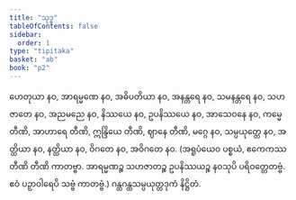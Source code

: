 ```yaml
---
title: "သုဒ္ဓ"
tableOfContents: false
sidebar:
  order: 1
type: "tipitaka"
basket: "ab"
book: "p2"
---
```



<DynamicBreadcrumb />

<Division number="116" book="p2" e="ch" v="38" p="252">

<Paragraph number="1880" book="p2">
ဟေတုယာ နဝ, အာရမ္မဏေ နဝ, အဓိပတိယာ နဝ, အနန္တရေ နဝ, သမနန္တရေ နဝ, သဟဇာတေ နဝ, အညမညေ နဝ, နိဿယေ နဝ, ဥပနိဿယေ နဝ, အာသေဝနေ နဝ, ကမ္မေ တီဏိ, အာဟာရေ တီဏိ, ဣန္ဒြိယေ တီဏိ, ဈာနေ တီဏိ, မဂ္ဂေ နဝ, သမ္ပယုတ္တေ နဝ, အတ္ထိယာ နဝ, နတ္ထိယာ နဝ, ဝိဂတေ နဝ, အဝိဂတေ နဝ.
</Paragraph>

<Paragraph number="1881" book="p2">
(အရူပံယေဝ ပစ္စယံ, ဧကေကဿ တီဏိ တီဏိ ကာတဗ္ဗာ. အာရမ္မဏဉ္စ သဟဇာတဉ္စ ဥပနိဿယဉ္စ နဝသုပိ ပရိဝတ္တေတဗ္ဗံ. ဧဝံ ပဉှာဝါရေပိ သဗ္ဗံ ကာတဗ္ဗံ.)

</Paragraph>
</Division>

<Paragraph number="1882" type="center" book="p2">
ဂန္ထဂန္ထသမ္ပယုတ္တဒုကံ နိဋ္ဌိတံ.
</Paragraph>